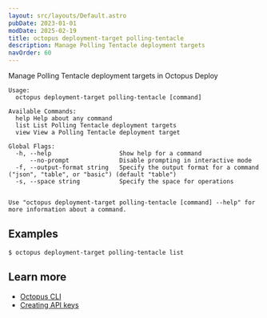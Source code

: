 ```yaml
---
layout: src/layouts/Default.astro
pubDate: 2023-01-01
modDate: 2025-02-19
title: octopus deployment-target polling-tentacle
description: Manage Polling Tentacle deployment targets
navOrder: 60
---
```


Manage Polling Tentacle deployment targets in Octopus Deploy

```
Usage:
  octopus deployment-target polling-tentacle [command]

Available Commands:
  help Help about any command
  list List Polling Tentacle deployment targets
  view View a Polling Tentacle deployment target

Global Flags:
  -h, --help                   Show help for a command
      --no-prompt              Disable prompting in interactive mode
  -f, --output-format string   Specify the output format for a command ("json", "table", or "basic") (default "table")
  -s, --space string           Specify the space for operations


Use "octopus deployment-target polling-tentacle [command] --help" for more information about a command.
```

## Examples

<SamplesInstance />

```
$ octopus deployment-target polling-tentacle list

```

## Learn more

- [Octopus CLI](/docs/octopus-rest-api/cli)
- [Creating API keys](/docs/octopus-rest-api/how-to-create-an-api-key)